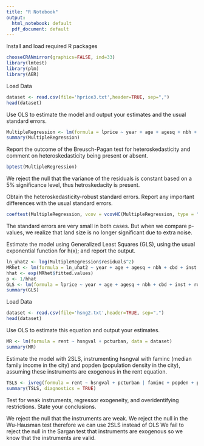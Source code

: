 ---
title: "R Notebook"
output:
  html_notebook: default
  pdf_document: default
---
Install and load required R packages
```{r}
chooseCRANmirror(graphics=FALSE, ind=33)
library(lmtest)
library(plm)
library(AER)
```

Load Data
```{r}
dataset <- read.csv(file='hprice3.txt',header=TRUE, sep=",")
head(dataset)
```

Use OLS to estimate the model and output your estimates and the usual standard errors.
```{r}
MultipleRegression <- lm(formula = lprice ~ year + age + agesq + nbh + cbd + inst + rooms + area + land + baths + dist, data=dataset)
summary(MultipleRegression)
```

Report the outcome of the Breusch-Pagan test for heteroskedasticity and comment on heteroskedasticity being present or absent.
```{r}
bptest(MultipleRegression)
```
We reject the null that the variance of the residuals is constant based on a 5% significance level, thus hetroskedacity is present.

Obtain the heteroskedasticity-robust standard errors. Report any important differences with the usual standard errors.
```{r}
coeftest(MultipleRegression, vcov = vcovHC(MultipleRegression, type = "HC0"))
```
The standard errors are very small in both cases. But when we compare p-values, we realize that land size is no longer significant due to extra noise.

Estimate the model using Generalized Least Squares (GLS), using the usual exponential function for h(x); and report the output.
```{r}
ln_uhat2 <- log(MultipleRegression$residuals^2)
MRhet <- lm(formula = ln_uhat2 ~ year + age + agesq + nbh + cbd + inst + rooms + area + land + baths + dist, data=dataset)
hhat <- exp(MRhet$fitted.values)
p <- 1/hhat
GLS <- lm(formula = lprice ~ year + age + agesq + nbh + cbd + inst + rooms + area + land + baths + dist, weights = p, data=dataset)
summary(GLS)
```

Load Data
```{r}
dataset <- read.csv(file='hsng2.txt',header=TRUE, sep=",")
head(dataset)
```

Use OLS to estimate this equation and output your estimates.
```{r}
MR <- lm(formula = rent ~ hsngval + pcturban, data = dataset)
summary(MR)
```

Estimate the model with 2SLS, instrumenting hsngval with faminc (median family income in the city) and popden (population density in the city), assuming these instruments are exogenous in the rent equation.
```{r}
TSLS <- ivreg(formula = rent ~ hsngval + pcturban | faminc + popden + pcturban, data = dataset)
summary(TSLS, diagnostics = TRUE)
```

Test for weak instruments, regressor exogeneity, and overidentifying restrictions. State your conclusions.

We reject the null that the instruments are weak.
We reject the null in the Wu-Hausman test therefore we can use 2SLS instead of OLS
We fail to reject the null in the Sargan test that instruments are exogenous so we know that the instruments are valid. 